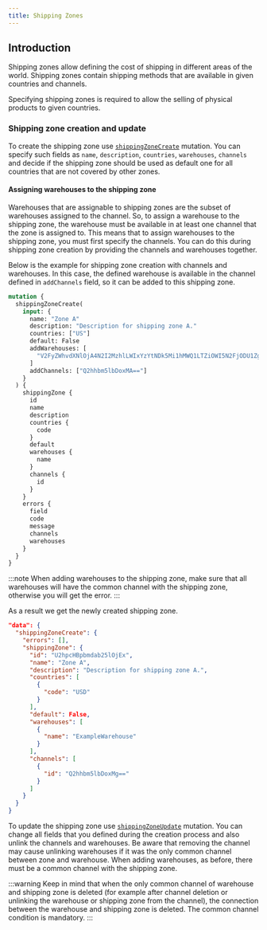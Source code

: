 ```yaml
---
title: Shipping Zones
---
```


## Introduction

Shipping zones allow defining the cost of shipping in different areas of the world.
Shipping zones contain shipping methods that are available in given countries and
channels.

Specifying shipping zones is required to allow the selling of physical products to given countries.

### Shipping zone creation and update

To create the shipping zone use [`shippingZoneCreate`](developer/api-reference/mutations/shipping-zone-create.mdx) mutation.
You can specify such fields as `name`, `description`, `countries`, `warehouses`, `channels` and
decide if the shipping zone should be used as default one for all countries
that are not covered by other zones.

#### Assigning warehouses to the shipping zone

Warehouses that are assignable to shipping zones are the subset of warehouses assigned to the channel.
So, to assign a warehouse to the shipping zone, the warehouse must be available
in at least one channel that the zone is assigned to.
This means that to assign warehouses to the shipping zone, you must first specify
the channels. You can do this during shipping zone creation by providing the
channels and warehouses together.

Below is the example for shipping zone creation with channels and warehouses.
In this case, the defined warehouse is available in the channel defined in `addChannels` field,
so it can be added to this shipping zone.

```graphql {2-12}
mutation {
  shippingZoneCreate(
    input: {
      name: "Zone A"
      description: "Description for shipping zone A."
      countries: ["US"]
      default: False
      addWarehouses: [
        "V2FyZWhvdXNlOjA4N2I2MzhlLWIxYzYtNDk5Mi1hMWQ1LTZiOWI5N2FjODU1Zg=="
      ]
      addChannels: ["Q2hhbm5lbDoxMA=="]
    }
  ) {
    shippingZone {
      id
      name
      description
      countries {
        code
      }
      default
      warehouses {
        name
      }
      channels {
        id
      }
    }
    errors {
      field
      code
      message
      channels
      warehouses
    }
  }
}
```

:::note
When adding warehouses to the shipping zone, make sure that all warehouses will have
the common channel with the shipping zone, otherwise you will get the error.
:::

As a result we get the newly created shipping zone.

```json
"data": {
  "shippingZoneCreate": {
    "errors": [],
    "shippingZone": {
      "id": "U2hpcHBpbmdab25lOjEx",
      "name": "Zone A",
      "description": "Description for shipping zone A.",
      "countries": [
        {
          "code": "USD"
        }
      ],
      "default": False,
      "warehouses": [
        {
          "name": "ExampleWarehouse"
        }
      ],
      "channels": [
        {
          "id": "Q2hhbm5lbDoxMg=="
        }
      ]
    }
  }
}
```

To update the shipping zone use [`shippingZoneUpdate`](developer/api-reference/mutations/shipping-zone-update.mdx) mutation.
You can change all fields that you defined during the creation process and also unlink
the channels and warehouses. Be aware that removing the channel may cause unlinking
warehouses if it was the only common channel between zone and warehouse.
When adding warehouses, as before, there must be a common channel with the shipping zone.

:::warning
Keep in mind that when the only common channel of warehouse and shipping zone
is deleted (for example after channel deletion or unlinking the warehouse or shipping zone from the channel),
the connection between the warehouse and shipping zone is deleted.
The common channel condition is mandatory.
:::
